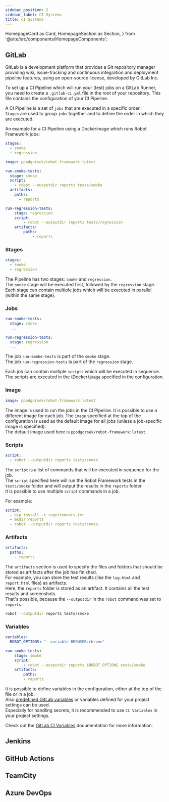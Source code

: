 ```yaml
---
sidebar_position: 2
sidebar_label: CI Systems
title: CI Systems
---
```


  HomepageCard as Card,
  HomepageSection as Section,
} from '@site/src/components/HomepageComponents';

 <Section title="CI Systems">
            <Card
              title="GitLab"
              description="The One DevOps Platform"
              to="/docs/using_rf_in_ci_systems/ci#gitlab"
            />
            <Card
              title="Jenkins"
              description="An open source automation server which enables developers around the world to reliably build, test, and deploy their software"
              to="/docs/using_rf_in_ci_systems/ci#jenkins"
            />
            <Card
              title="GitHub Actions"
              description="Automate, customize, and execute your software development workflows right in your repository with GitHub Actions."
              to="/docs/using_rf_in_ci_systems/ci#github-actions"
            />
            <Card
              title="Azure DevOps"
              description="Plan smarter, collaborate better, and ship faster with a set of modern dev services"
              to="/docs/using_rf_in_ci_systems/ci#azure-devops"
            />
            <Card
              title="TeamCity"
              description="TeamCity is a continuous integration server that integrates with all major IDEs, version control and issue tracking systems"
              to="/docs/using_rf_in_ci_systems/ci#teamcity"
            />
          </Section>

## GitLab

GitLab is a development platform that provides a Git repository manager providing wiki, issue-tracking and continuous integration and deployment pipeline features, using an open-source license, developed by GitLab Inc.

To set up a CI Pipeline which will run your (test) jobs on a GitLab Runner, you need to create a `.gitlab-ci.yml` file in the root of your repository. This file contains the configuration of your CI Pipeline.

A CI Pipeline is a set of `jobs` that are executed in a specific order.  
`Stages` are used to group `jobs` together and to define the order in which they are executed.

An example for a CI Pipeline using a Dockerimage which runs Robot Framework jobs:

``` yaml title=".gitlab-ci.yml"
stages:
  - smoke
  - regression

image: ppodgorsek/robot-framework:latest

run-smoke-tests:
  stage: smoke
  script:
    - robot --outputdir reports tests/smoke
  artifacts:
    paths:
      - reports

run-regression-tests:
    stage: regression
    script:
        - robot --outputdir reports tests/regression
    artifacts:
        paths:
            - reports
```

### Stages

``` yaml title=".gitlab-ci.yml"
stages:
  - smoke
  - regression
``` 

The Pipeline has two stages: `smoke` and `regression`.  
The `smoke` stage will be executed first, followed by the `regression` stage.  
Each stage can contain multiple jobs which will be executed in parallel (within the same stage).

### Jobs

``` yaml title=".gitlab-ci.yml"
run-smoke-tests:
  stage: smoke
  ...

run-regression-tests:
  stage: regression
  ...
```

The job `run-smoke-tests` is part of the `smoke` stage.  
The job `run-regression-tests` is part of the `regression` stage.  

Each job can contain multiple `scripts` which will be executed in sequence.  
The scripts are executed in the (Docker)`image` specified in the configuration.

### Image

``` yaml title=".gitlab-ci.yml"
image: ppodgorsek/robot-framework:latest
```

The image is used to run the jobs in the CI Pipeline. It is possible to use a different image for each job. The `image` specified at the top of the configuration is used as the default image for all jobs (unless a job-specific image is specified).  
The default image used here is `ppodgorsek/robot-framework:latest`.

### Scripts

``` yaml title=".gitlab-ci.yml"
script:
  - robot --outputdir reports tests/smoke
```

The `script` is a list of commands that will be executed in sequence for the job.  
The `script` specified here will run the Robot Framework tests in the `tests/smoke` folder and will output the results in the `reports` folder.  
It is possible to use multiple `script` commands in a job.

For example:

``` yaml title=".gitlab-ci.yml"
script:
  - pip install -r requirements.txt
  - mkdir reports
  - robot --outputdir reports tests/smoke
```

### Artifacts

``` yaml title=".gitlab-ci.yml"
artifacts:
  paths:
    - reports
```

The `artifacts` section is used to specify the files and folders that should be stored as artifacts after the job has finished.  
For example, you can store the test results (like the `log.html` and `report.html` files) as artifacts.  
Here, the `reports` folder is stored as an artifact. It contains all the test results and screenshots.  
That's possible, because the `--outputdir` in the `robot` command was set to `reports`.

``` bash
robot --outputdir reports tests/smoke
```  

### Variables

``` yaml title=".gitlab-ci.yml"
variables:
  ROBOT_OPTIONS: "--variable BROWSER:chrome"

run-smoke-tests:
    stage: smoke
    script:
        - robot --outputdir reports $ROBOT_OPTIONS tests/smoke
    artifacts:
        paths:
        - reports
``` 

It is possible to define variables in the configuration, either at the top of the file or in a job.  
Also [predefined GitLab variables](https://docs.gitlab.com/ee/ci/variables/predefined_variables.html) or variables defined for your project settings can be used.  
Especially for handling secrets, it is recommended to use `CI Variables` in your project settings.  

Check out the [GitLab CI Variables](https://docs.gitlab.com/ee/ci/variables/README.html) documentation for more information.  


## Jenkins

## GitHub Actions

## TeamCity

## Azure DevOps